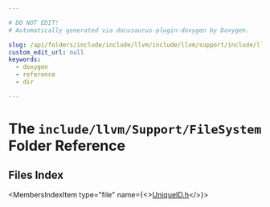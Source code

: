 ```yaml
---

# DO NOT EDIT!
# Automatically generated via docusaurus-plugin-doxygen by Doxygen.

slug: /api/folders/include/include/llvm/include/llvm/support/include/llvm/support/filesystem
custom_edit_url: null
keywords:
  - doxygen
  - reference
  - dir

---
```





# The `include/llvm/Support/FileSystem` Folder Reference

<DoxygenPage pluginConfig={pluginConfig}>



## Files Index

<MembersIndex>

<MembersIndexItem
  type="file"
  name={<><a href="/docs/api/files/include/include/llvm/include/llvm/support/include/llvm/support/filesystem/uniqueid-h">UniqueID.h</a></>}>
</MembersIndexItem>

</MembersIndex>


</DoxygenPage>

